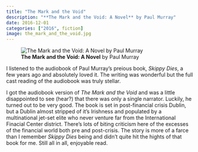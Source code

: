 ```yaml
---
title: "The Mark and the Void"
description: "**The Mark and the Void: A Novel** by Paul Murray"
date: 2016-12-01
categories: ["2016", fiction]
image: the_mark_and_the_void.jpg
---
```

![**The Mark and the Void: A Novel** by Paul Murray](the_mark_and_the_void.jpg){fig-align="left"}

I listened to the audiobook of Paul Murray's preious book, *Skippy Dies*, a few years ago and absolutely loved it. The writing was wonderful but the full cast reading of the audiobook was truly stellar.

I got the audiobook version of *The Mark and the Void* and was a little disappointed to see (hear?) that there was only a single narrator. Luckily, he turned out to be very good. The book is set in post-financial crisis Dublin, but a Dublin almost stripped of it's Irishness and populated by a multinational jet-set elite who never venture far from the International Finacial Center district. There's lots of biting criticism here of the excesses of the financial world both pre and post-crisis. The story is more of a farce than I remember *Skippy Dies* being and didn't quite hit the hights of that book for me. Still all in all, enjoyable read.